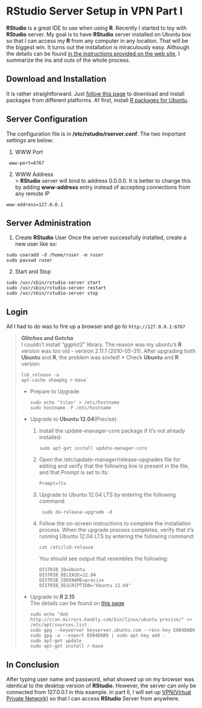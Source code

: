 # RStudio Server Setup in VPN Part I 

**RStudio** is a great IDE to use when using **R**. Recently I started to toy with **RStudio** server. My goal is to have **RStudio** server installed on Ubuntu box so that I can access my **R** from any computer in any location. That will be the biggest win.
It turns out the installation is miraculously easy. Although the details can be found [in the instructions provided on the web site](http://www.rstudio.com/ide/docs/server/getting_started), I summarize the ins and outs of the whole process. 

## Download and Installation
It is rather straightforward. Just [follow this page](http://www.rstudio.com/ide/download/server) to download and install packages from different platforms. Af first, install [R packages for Ubuntu](http://cran.r-project.org/bin/linux/ubuntu/README.html). 

## Server Configuration
The configuration file is in **/etc/rstudio/rserver.conf**. The two important settings are below:

1. WWW Port 
  ```
   www-port=6767
  ```
       
2. WWW Address  
> **RStudio** server will bind to address 0.0.0.0. It is better to change this by adding **www-address** entry instead of accepting connections from any remote IP  
 
  ```
  www-address=127.0.0.1
  ```

## Server Administration

1. Create **RStudio** User
Once the server successfully installed, create a new user like so:

  ```
 sudo useradd -d /home/ruser -m ruser
 sudo passwd ruser
  ```
2. Start and Stop  

  ```
 sudo /usr/sbin/rstudio-server start
 sudo /usr/sbin/rstudio-server restart
 sudo /usr/sbin/rstudio-server stop
  ```

## Login 
  All I had to do was to fire up a browser and go to `http://127.0.0.1:6767`
  
> **Glitches and Gotcha**  
> I couldn't install "ggplot2" library. The reason was my ubuntu's **R** version was too old - version 2.11.1 (2010-05-31). After upgrading both **Ubuntu** and **R**, the problem was sovled! 
> * Check **Ubuntu** and **R** version 
>
>   ```    
> lsb_release -a
> apt-cache showpkg r-base`
>   ```
> * Prepare to Upgrade
> 
>   ```
> sudo echo "titan" > /etc/hostname
> sudo hostname -F /etc/hostname
>  ```
>
> * Upgrade to **Ubuntu 12.04**(Precise)
>   1. Install the update-manager-core package if it's not already installed:
>
>      ```
> sudo apt-get install update-manager-core
>      ```
>   2. Open the /etc/update-manager/release-upgrades file for editing and verify that 
> the following line is present in the file, and that Prompt is set to lts:
>
>      ```
> Prompt=lts
>      ```
>   3. Upgrade to Ubuntu 12.04 LTS by entering the following command:
>
>      ```
>  sudo do-release-upgrade -d
>      ```
>   4. Follow the on-screen instructions to complete the installation process.
> When the upgrade process completes, verify that it's running Ubuntu 12.04 LTS by entering the following command:
> 
>      ```
>   cat /etc/lsb-release
>      ```
> You should see output that resembles the following:
>      ```
> DISTRIB_ID=Ubuntu
> DISTRIB_RELEASE=12.04
> DISTRIB_CODENAME=precise
> DISTRIB_DESCRIPTION="Ubuntu 12.04"
>     ```
> * Upgrade to **R 2.15**  
> The details can be found on [this page](http://cran.r-project.org/bin/linux/ubuntu/)
>   ```
> sudo echo "deb http://cran.mirrors.hoobly.com/bin/linux/ubuntu precise/" >> /etc/apt/sources.list
> sudo gpg --keyserver keyserver.ubuntu.com --recv-key E084DAB9
> sudo gpg -a --export E084DAB9 | sudo apt-key add -
> sudo apt-get update
> sudo apt-get install r-base
>   ```

## In Conclusion
After typing user name and password, what showed up on my browser was identical to the desktop version of **RStudio**. However, the server can only be connected from 127.0.0.1 in this example. In part II, I will set up [VPN(Virtual Private Network)](http://en.wikipedia.org/wiki/Virtual_private_network) so that I can access **RStudio** Server from anywhere. 